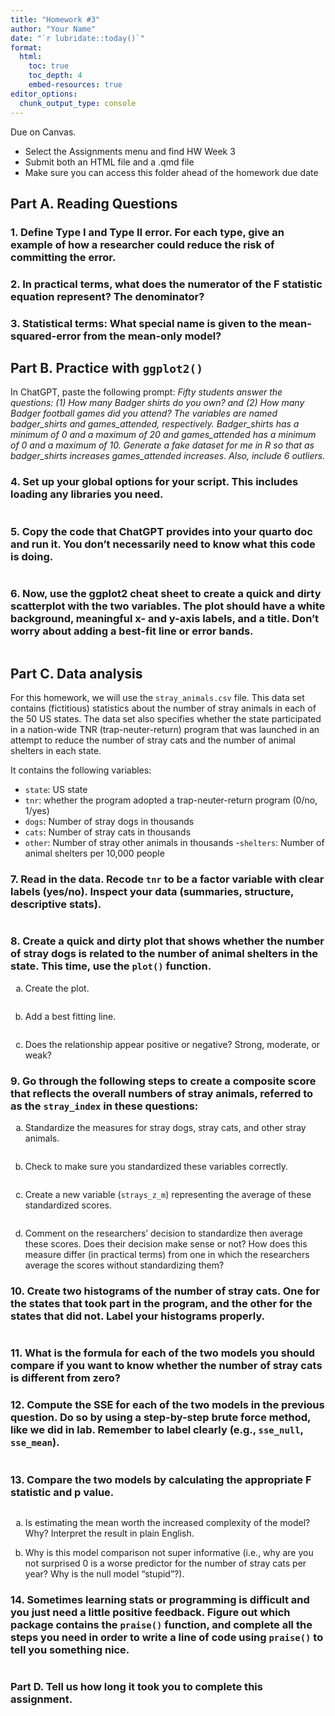 ```yaml
---
title: "Homework #3" 
author: "Your Name" 
date: "`r lubridate::today()`"
format: 
  html:
    toc: true 
    toc_depth: 4
    embed-resources: true
editor_options: 
  chunk_output_type: console
---
```


Due <!--Wednesday, September 27, 2023, 1:30pm--> on Canvas.   

-	Select the Assignments menu and find HW Week 3
-	Submit both an HTML file and a .qmd file
-	Make sure you can access this folder ahead of the homework due date


## Part A. Reading Questions


### 1.	Define Type I and Type II error. For each type, give an example of how a researcher could reduce the risk of committing the error.


### 2.	In practical terms, what does the numerator of the F statistic equation represent? The denominator?


### 3.	Statistical terms: What special name is given to the mean-squared-error from the mean-only model?



## Part B. Practice with `ggplot2()`

In ChatGPT, paste the following prompt: *Fifty students answer the questions: (1) How many Badger shirts do you own? and (2) How many Badger football games did you attend? The variables are named badger_shirts and games_attended, respectively. Badger_shirts has a minimum of 0 and a maximum of 20 and games_attended has a minimum of 0 and a maximum of 10. Generate a fake dataset for me in R so that as badger_shirts increases games_attended increases. Also, include 6 outliers.*


### 4. Set up your global options for your script. This includes loading any libraries you need.

```r

```


### 5.	Copy the code that ChatGPT provides into your quarto doc and run it. You don’t necessarily need to know what this code is doing. 

```r

```


### 6.	Now, use the ggplot2 cheat sheet to create a quick and dirty scatterplot with the two variables. The plot should have a white background, meaningful x- and y-axis labels, and a title. Don’t worry about adding a best-fit line or error bands.

```r

```


## Part C. Data analysis

For this homework, we will use the `stray_animals.csv` file. This data set contains (fictitious) statistics about the number of stray animals in each of the 50 US states. The data set also specifies whether the state participated in a nation-wide TNR (trap-neuter-return) program that was launched in an attempt to reduce the number of stray cats and the number of animal shelters in each state.   

It contains the following variables:    

- `state`: US state
- `tnr`: whether the program adopted a trap-neuter-return program (0/no, 1/yes)   
- `dogs`: Number of stray dogs in thousands
- `cats`: Number of stray cats in thousands
- `other`: Number of stray other animals in thousands
-`shelters`: Number of animal shelters per 10,000 people


### 7.	Read in the data. Recode `tnr` to be a factor variable with clear labels (yes/no). Inspect your data (summaries, structure, descriptive stats).

```r

```


### 8.	Create a quick and dirty plot that shows whether the number of stray dogs is related to the number of animal shelters in the state. This time, use the `plot()` function.

a.	Create the plot.

```r

```

b.	Add a best fitting line.

```r

```

c.	Does the relationship appear positive or negative? Strong, moderate, or weak?





### 9.	Go through the following steps to create a composite score that reflects the overall numbers of stray animals, referred to as the `stray_index` in these questions:

a.	Standardize the measures for stray dogs, stray cats, and other stray animals.

```r

```


b.	Check to make sure you standardized these variables correctly. 

```r

```


c.	Create a new variable (`strays_z_m`) representing the average of these standardized scores.

```r

```


d.	Comment on the researchers’ decision to standardize then average these scores. Does their decision make sense or not? How does this measure differ (in practical terms) from one in which the researchers average the scores without standardizing them? 




### 10.	Create two histograms of the number of stray cats. One for the states that took part in the program, and the other for the states that did not. Label your histograms properly. 

```r

```


### 11.	What is the formula for each of the two models you should compare if you want to know whether the number of stray cats is different from zero? 




### 12.	Compute the SSE for each of the two models in the previous question. Do so by using a step-by-step brute force method, like we did in lab. Remember to label clearly (e.g., `sse_null`, `sse_mean`). 

```r

```


### 13.	Compare the two models by calculating the appropriate F statistic and p value. 


```r

```



a.	Is estimating the mean worth the increased complexity of the model? Why? Interpret the result in plain English.



b.	Why is this model comparison not super informative (i.e., why are you not surprised 0 is a worse predictor for the number of stray cats per year? Why is the null model “stupid”?).



### 14.	Sometimes learning stats or programming is difficult and you just need a little positive feedback. Figure out which package contains the `praise()` function, and complete all the steps you need in order to write a line of code using `praise()` to tell you something nice. 


```r

```


### Part D. Tell us how long it took you to complete this assignment. 
